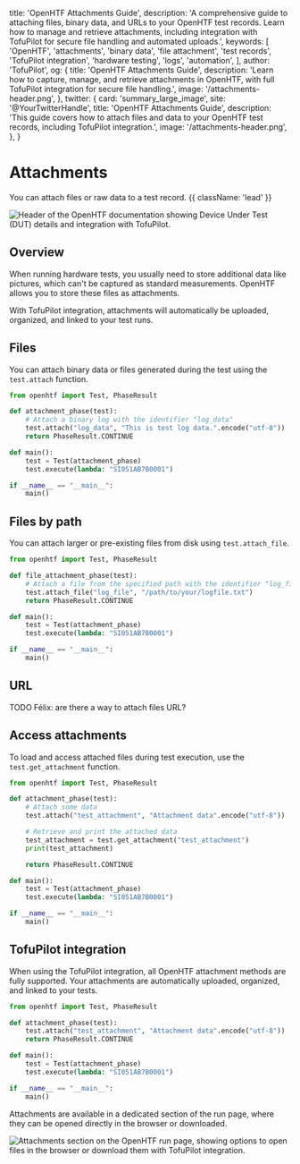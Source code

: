   title: 'OpenHTF Attachments Guide',
  description:
    'A comprehensive guide to attaching files, binary data, and URLs to your OpenHTF test records. Learn how to manage and retrieve attachments, including integration with TofuPilot for secure file handling and automated uploads.',
  keywords: [
    'OpenHTF',
    'attachments',
    'binary data',
    'file attachment',
    'test records',
    'TofuPilot integration',
    'hardware testing',
    'logs',
    'automation',
  ],
  author: 'TofuPilot',
  og: {
    title: 'OpenHTF Attachments Guide',
    description:
      'Learn how to capture, manage, and retrieve attachments in OpenHTF, with full TofuPilot integration for secure file handling.',
    image: '/attachments-header.png',
  },
  twitter: {
    card: 'summary_large_image',
    site: '@YourTwitterHandle',
    title: 'OpenHTF Attachments Guide',
    description:
      'This guide covers how to attach files and data to your OpenHTF test records, including TofuPilot integration.',
    image: '/attachments-header.png',
  },
}

# Attachments

You can attach files or raw data to a test record. {{ className: 'lead' }}

<Image
  src="/attachments-header.png"
  alt="Header of the OpenHTF documentation showing Device Under Test (DUT) details and integration with TofuPilot."
/>

## Overview

When running hardware tests, you usually need to store additional data like pictures, which can't be captured as standard measurements. OpenHTF allows you to store these files as attachments.

With TofuPilot integration, attachments will automatically be uploaded, organized, and linked to your test runs.

## Files

You can attach binary data or files generated during the test using the `test.attach` function.

```python {{ title: 'main.py' }}
from openhtf import Test, PhaseResult

def attachment_phase(test):
    # Attach a binary log with the identifier "log_data"
    test.attach("log_data", "This is test log data.".encode("utf-8"))
    return PhaseResult.CONTINUE

def main():
    test = Test(attachment_phase)
    test.execute(lambda: "SI051AB7B0001")

if __name__ == "__main__":
    main()
```

## Files by path

You can attach larger or pre-existing files from disk using `test.attach_file`.

```python {{ title: 'main.py' }}
from openhtf import Test, PhaseResult

def file_attachment_phase(test):
    # Attach a file from the specified path with the identifier "log_file"
    test.attach_file("log_file", "/path/to/your/logfile.txt")
    return PhaseResult.CONTINUE

def main():
    test = Test(attachment_phase)
    test.execute(lambda: "SI051AB7B0001")

if __name__ == "__main__":
    main()
```

## URL

TODO Félix: are there a way to attach files URL?

## Access attachments

To load and access attached files during test execution, use the `test.get_attachment` function.

```python {{ title: 'main.py' }}
from openhtf import Test, PhaseResult

def attachment_phase(test):
    # Attach some data
    test.attach("test_attachment", "Attachment data".encode("utf-8"))

    # Retrieve and print the attached data
    test_attachment = test.get_attachment("test_attachment")
    print(test_attachment)

    return PhaseResult.CONTINUE

def main():
    test = Test(attachment_phase)
    test.execute(lambda: "SI051AB7B0001")

if __name__ == "__main__":
    main()
```

## TofuPilot integration

When using the TofuPilot integration, all OpenHTF attachment methods are fully supported. Your attachments are automatically uploaded, organized, and linked to your tests.

```python {{ title: 'main.py' }}
from openhtf import Test, PhaseResult

def attachment_phase(test):
    test.attach("test_attachment", "Attachment data".encode("utf-8"))
    return PhaseResult.CONTINUE

def main():
    test = Test(attachment_phase)
    test.execute(lambda: "SI051AB7B0001")

if __name__ == "__main__":
    main()
```

Attachments are available in a dedicated section of the run page, where they can be opened directly in the browser or downloaded.

<Image
  src="/attachments-header.png"
  alt="Attachments section on the OpenHTF run page, showing options to open files in the browser or download them with TofuPilot integration."
/>
